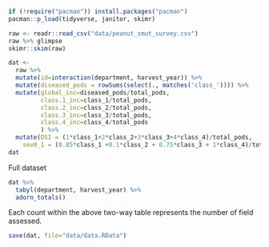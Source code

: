 ```r
if (!require("pacman")) install.packages("pacman")
pacman::p_load(tidyverse, janitor, skimr)
```

```r
raw <- readr::read_csv("data/peanut_smut_survey.csv")
raw %>% glimpse
skimr::skim(raw)
```

```r
dat <- 
  raw %>% 
  mutate(id=interaction(department, harvest_year)) %>% 
  mutate(diseased_pods = rowSums(select(., matches('class_')))) %>% 
  mutate(global_inc=diseased_pods/total_pods, 
         class.1_inc=class_1/total_pods,
         class.2_inc=class_2/total_pods,
         class.3_inc=class_3/total_pods,
         class.4_inc=class_4/total_pods 
         ) %>% 
  mutate(DSI = (1*class_1+2*class_2+3*class_3+4*class_4)/total_pods,
    sev0_1 = (0.05*class_1 +0.1*class_2 + 0.75*class_3 + 1*class_4)/total_pods)
dat
```

Full dataset

```r
dat %>% 
  tabyl(department, harvest_year) %>% 
  adorn_totals()
```

Each count within the above two-way table represents the number of field assessed. 

```r
save(dat, file="data/data.RData")
```

